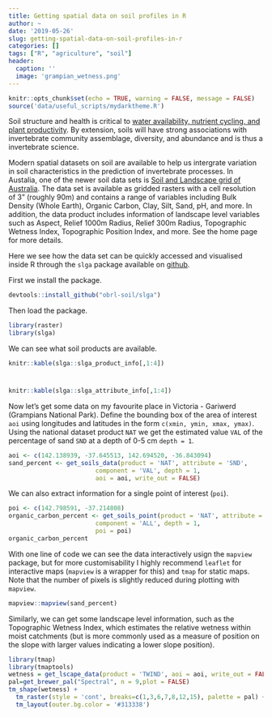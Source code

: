 ```yaml
---
title: Getting spatial data on soil profiles in R
author: ~
date: '2019-05-26'
slug: getting-spatial-data-on-soil-profiles-in-r
categories: []
tags: ["R", "agriculture", "soil"]
header:
  caption: ''
  image: 'grampian_wetness.png'
---
```

```r
knitr::opts_chunk$set(echo = TRUE, warning = FALSE, message = FALSE)
source('data/useful_scripts/mydarktheme.R')
```

Soil structure and health is critical to [water availability, nutrient cycling, and plant productivity](https://www.youtube.com/watch?v=iD2DXBERTeg). By extension, soils will have strong associations with invertebrate community assemblage, diversity, and abundance and is thus a invertebrate science. 

Modern spatial datasets on soil are available to help us intergrate variation in soil characteristics in the prediction of invertebrate processes. In Austalia, one of the newer soil data sets is [Soil and Landscape grid of Australia](http://www.clw.csiro.au/aclep/soilandlandscapegrid/index.html). The data set is available as gridded rasters with a cell resolution of 3" (roughly 90m) and contains a range of variables including Bulk Density (Whole Earth), Organic Carbon, Clay, Silt, Sand, pH, and more. In addition, the data product includes information of landscape level variables such as Aspect, Relief 1000m Radius, Relief 300m Radius, Topographic Wetness Index, Topographic Position Index, and more. See the home page for more details.  


Here we see how the data set can be quickly accessed and visualised inside R through the `slga` package available on [github](https://obrl-soil.github.io/slga/). 

First we install the package.

```r
devtools::install_github("obrl-soil/slga")
```

Then load the package.

```r
library(raster)
library(slga)
```

We can see what soil products are available.

```r
knitr::kable(slga::slga_product_info[,1:4])
```
#
```r
knitr::kable(slga::slga_attribute_info[,1:4])
```

Now let's get some data on my favourite place in Victoria - Gariwerd (Grampians National Park). Define the bounding box of the area of interest `aoi` using longitudes and latitudes in the form `c(xmin, ymin, xmax, ymax)`. Using the national dataset product `NAT` we get the estimated value `VAL` of the percentage of sand `SND` at a depth of 0-5 cm `depth = 1`.

```r
aoi <- c(142.138939, -37.645513, 142.694520, -36.843094)
sand_percent <- get_soils_data(product = 'NAT', attribute = 'SND',
                        component = 'VAL', depth = 1,
                        aoi = aoi, write_out = FALSE)
```
We can also extract information for a single point of interest (`poi`). 

```r
poi <- c(142.798591, -37.214808)
organic_carbon_percent <- get_soils_point(product = 'NAT', attribute = 'SOC',
                        component = 'ALL', depth = 1,
                        poi = poi)
organic_carbon_percent
```

With one line of code we can see the data interactively usign the `mapview` package, but for more customisability I highly recommend `leaflet` for interactive maps (`mapview` is a wrapper for this) and `tmap` for static maps. Note that the number of pixels is slightly reduced during plotting with `mapview`.

```r
mapview::mapview(sand_percent)
```

Similarly, we can get some landscape level information, such as the Topographic Wetness Index, which estimates the relative wetness within moist catchments (but is more commonly used as a measure of position on the slope with larger values indicating a lower slope position).

```r
library(tmap)
library(tmaptools)
wetness = get_lscape_data(product = 'TWIND', aoi = aoi, write_out = FALSE)
pal=get_brewer_pal("Spectral", n = 9,plot = FALSE)
tm_shape(wetness) +
  tm_raster(style = 'cont', breaks=c(1,3,6,7,8,12,15), palette = pal) +
  tm_layout(outer.bg.color = '#313338')
```





    